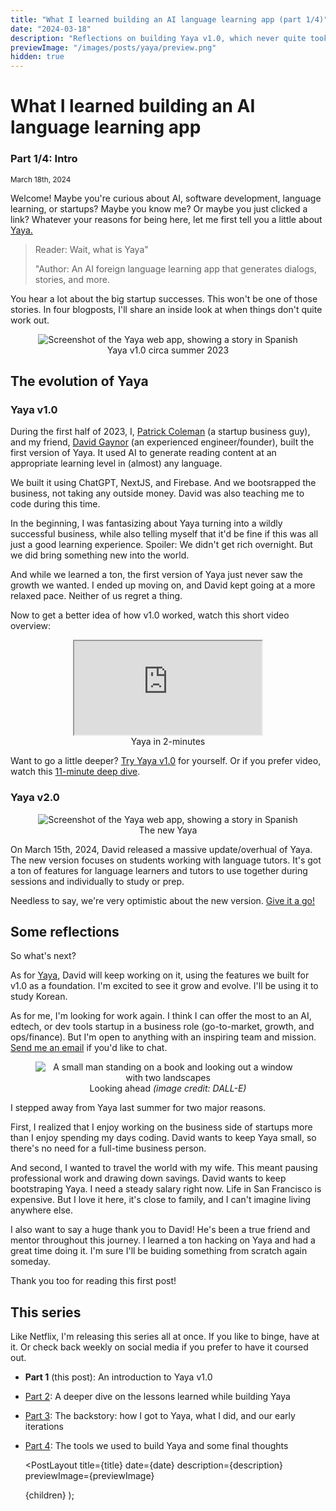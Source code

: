 ```yaml
---
title: "What I learned building an AI language learning app (part 1/4)"
date: "2024-03-18"
description: "Reflections on building Yaya v1.0, which never quite took off, with a friend in 2023 H1"
previewImage: "/images/posts/yaya/preview.png"
hidden: true
---
```



# What I learned building an AI language learning app

### Part 1/4: Intro

<small>
  <time dateTime={date}>March 18th, 2024</time>
</small>

Welcome! Maybe you're curious about AI, software development, language learning, or startups? Maybe you know me? Or maybe you just clicked a link? Whatever your reasons for being here, let me first tell you a little about [Yaya.](https://www.yaya.press)

> Reader: Wait, what is Yaya"
>
> "Author: An AI foreign language learning app that generates dialogs, stories, and more.

You hear a lot about the big startup successes. This won't be one of those stories. In four blogposts, I'll share an inside look at when things don't quite work out.

<figure align="center">
  <Image
    src="/images/posts/yaya/reader.png"
    className="mx-auto"
    alt="Screenshot of the Yaya web app, showing a story in Spanish"
    width={500}
    height={500}
  />
  <figcaption>Yaya v1.0 circa summer 2023</figcaption>
</figure>

## The evolution of Yaya

### Yaya v1.0

During the first half of 2023, I, [Patrick Coleman](/about) (a startup business guy), and my friend, [David Gaynor](http://freedavid.co/) (an experienced engineer/founder), built the first version of Yaya. It used AI to generate reading content at an appropriate learning level in (almost) any language.

We built it using ChatGPT, NextJS, and Firebase. And we bootsrapped the business, not taking any outside money. David was also teaching me to code during this time.

In the beginning, I was fantasizing about Yaya turning into a wildly successful business, while also telling myself that it'd be fine if this was all just a good learning experience. Spoiler: We didn't get rich overnight. But we did bring something new into the world.

And while we learned a ton, the first version of Yaya just never saw the growth we wanted. I ended up moving on, and David kept going at a more relaxed pace. Neither of us regret a thing.

Now to get a better idea of how v1.0 worked, watch this short video overview:

<figure align="center">
  <iframe
    width={560}
    height={315}
    className="mx-auto border-none md:w-0 w-full"
    src="https://www.youtube-nocookie.com/embed/hr61Y_F6oAU?si=CjcigNGRM4q8VNty"
    title="YouTube video player: Yaya preview"
    allow="accelerometer; autoplay; clipboard-write; encrypted-media; gyroscope; picture-in-picture; web-share"
    allowFullScreen
  ></iframe>
  <figcaption>Yaya in 2-minutes</figcaption>
</figure>

Want to go a little deeper? [Try Yaya v1.0](https://www.yaya.press/) for yourself. Or if you prefer video, watch this [11-minute deep dive](https://www.youtube-nocookie.com/embed/rWw079aEzw8?si=XxL9aA6GuOsbQYs1).

### Yaya v2.0

<figure align="center">
  <Image
    src="/images/posts/yaya/reader.png"
    className="mx-auto"
    alt="Screenshot of the Yaya web app, showing a story in Spanish"
    width={500}
    height={500}
  />
  <figcaption>The new Yaya</figcaption>
</figure>

On March 15th, 2024, David released a massive update/overhual of Yaya. The new version focuses on students working with language tutors. It's got a ton of features for language learners and tutors to use together during sessions and individually to study or prep.

Needless to say, we're very optimistic about the new version. [Give it a go!](https://www.yaya.press/)

## Some reflections

So what's next?

As for [Yaya](https://yaya.press/), David will keep working on it, using the features we built for v1.0 as a foundation. I'm excited to see it grow and evolve. I'll be using it to study Korean.

As for me, I'm looking for work again. I think I can offer the most to an AI, edtech, or dev tools startup in a business role (go-to-market, growth, and ops/finance). But I'm open to anything with an inspiring team and mission. [Send me an email](mailto:patrick@pscoleman.me) if you'd like to chat.

<figure align="center">
  <Image
    src="/images/posts/yaya/next.webp"
    className="mx-auto"
    alt="A small man standing on a book and looking out a window with two landscapes"
    width={500}
    height={500}
  />
  <figcaption>
    Looking ahead <em>(image credit: DALL-E)</em>
  </figcaption>
</figure>

I stepped away from Yaya last summer for two major reasons.

First, I realized that I enjoy working on the business side of startups more than I enjoy spending my days coding. David wants to keep Yaya small, so there's no need for a full-time business person.

And second, I wanted to travel the world with my wife. This meant pausing professional work and drawing down savings. David wants to keep bootstraping Yaya. I need a steady salary right now. Life in San Francisco is expensive. But I love it here, it's close to family, and I can't imagine living anywhere else.

I also want to say a huge thank you to David! He's been a true friend and mentor throughout this journey. I learned a ton hacking on Yaya and had a great time doing it. I'm sure I'll be buiding something from scratch again someday.

Thank you too for reading this first post!

## This series

Like Netflix, I'm releasing this series all at once. If you like to binge, have at it. Or check back weekly on social media if you prefer to have it coursed out.

- **Part 1** (this post): An introduction to Yaya v1.0
- [Part 2](/posts/yaya2): A deeper dive on the lessons learned while building Yaya
- [Part 3](/posts/yaya3): The backstory: how I got to Yaya, what I did, and our early iterations
- [Part 4](/posts/yaya4): The tools we used to build Yaya and some final thoughts

  <PostLayout
    title={title}
    date={date}
    description={description}
    previewImage={previewImage}
  >
    {children}
  </PostLayout>
);
